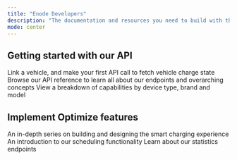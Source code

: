 ```yaml
---
title: "Enode Developers"
description: "The documentation and resources you need to build with the Enode APIs"
mode: center
---
```


## Getting started with our API

<Columns cols={3}>
<Card title="Getting started" icon="rocket-launch" href="/docs/getting-started">
	Link a vehicle, and make your first API call to fetch vehicle charge state
</Card>

<Card title="API reference" icon="square-terminal" href="/api/reference">
  Browse our API reference to learn all about our endpoints and overarching concepts
</Card>

<Card title="Connection capabilities" icon="copy" href="https://developers.enode.com/api/capabilities/vehicle">
  View a breakdown of capabilities by device type, brand and model
</Card>
</Columns>

## Implement Optimize features

<Columns cols={3}>
<Card title="Smart charging" icon="bolt" href="/docs/smart-charging/introduction">
  An in-depth series on building and designing the smart charging experience
</Card>

<Card title="Scheduling" icon="stopwatch" href="https://developers.enode.com/docs/scheduling">
  An introduction to our scheduling functionality
</Card>

<Card title="Statistics" icon="chart-simple" href="https://developers.enode.com/docs/scheduling">
  Learn about our statistics endpoints
</Card>
</Columns>
